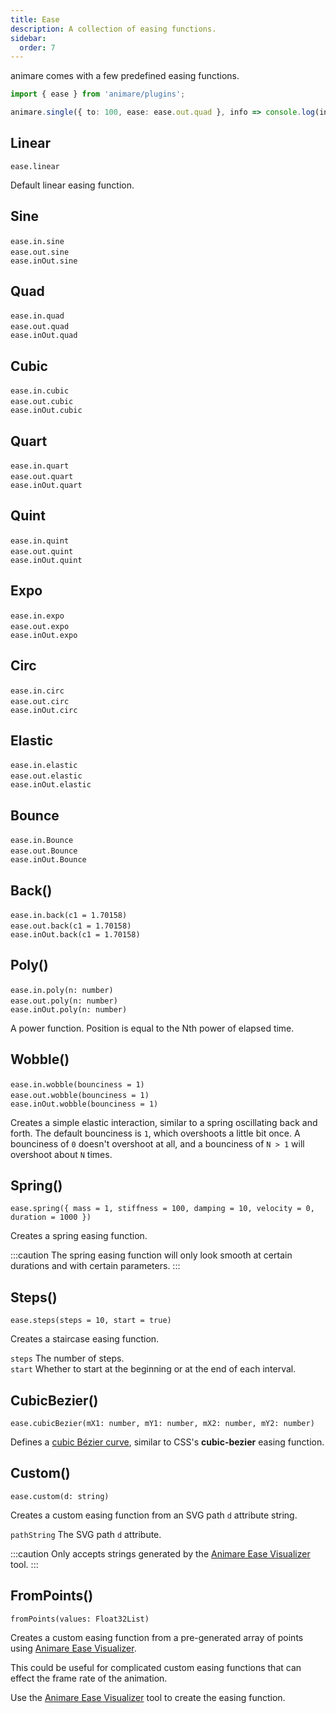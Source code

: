 ```yaml
---
title: Ease
description: A collection of easing functions.
sidebar:
  order: 7
---
```



animare comes with a few predefined easing functions.

```ts title="example" frame="terminal"
import { ease } from 'animare/plugins';

animare.single({ to: 100, ease: ease.out.quad }, info => console.log(info.value));
```

## Linear

`ease.linear` <Badge text="Default" variant="note" size="small" />

Default linear easing function.

<Ease title='linear' easing='ease.linear' client:idle />

## Sine

`ease.in.sine` <Badge text="in" variant="caution" size="small" /> <br />
`ease.out.sine` <Badge text="out" variant="caution" size="small" /> <br />
`ease.inOut.sine` <Badge text="in-out" variant="caution" size="small" />

<Ease title='in.sine' easing='ease.in.sine' client:idle />
<Ease title='out.sine' easing='ease.out.sine' client:idle />
<Ease title='inOut.sine' easing='ease.inOut.sine' client:idle />

## Quad

`ease.in.quad` <Badge text="in" variant="caution" size="small" /> <br />
`ease.out.quad` <Badge text="out" variant="caution" size="small" /> <br />
`ease.inOut.quad` <Badge text="in-out" variant="caution" size="small" />

<Ease title='in.quad' easing='ease.in.quad' client:idle />
<Ease title='out.quad' easing='ease.out.quad' client:idle />
<Ease title='inOut.quad' easing='ease.inOut.quad' client:idle />

## Cubic

`ease.in.cubic` <Badge text="in" variant="caution" size="small" /> <br />
`ease.out.cubic` <Badge text="out" variant="caution" size="small" /> <br />
`ease.inOut.cubic` <Badge text="in-out" variant="caution" size="small" />

<Ease title='in.cubic' easing='ease.in.cubic' client:idle />
<Ease title='out.cubic' easing='ease.out.cubic' client:idle />
<Ease title='inOut.cubic' easing='ease.inOut.cubic' client:idle />

## Quart

`ease.in.quart` <Badge text="in" variant="caution" size="small" /> <br />
`ease.out.quart` <Badge text="out" variant="caution" size="small" /> <br />
`ease.inOut.quart` <Badge text="in-out" variant="caution" size="small" />

<Ease title='in.quart' easing='ease.in.quart' client:idle />
<Ease title='out.quart' easing='ease.out.quart' client:idle />
<Ease title='inOut.quart' easing='ease.inOut.quart' client:idle />

## Quint

`ease.in.quint` <Badge text="in" variant="caution" size="small" /> <br />
`ease.out.quint` <Badge text="out" variant="caution" size="small" /> <br />
`ease.inOut.quint` <Badge text="in-out" variant="caution" size="small" />

<Ease title='in.quint' easing='ease.in.quint' client:idle />
<Ease title='out.quint' easing='ease.out.quint' client:idle />
<Ease title='inOut.quint' easing='ease.inOut.quint' client:idle />

## Expo

`ease.in.expo` <Badge text="in" variant="caution" size="small" /> <br />
`ease.out.expo` <Badge text="out" variant="caution" size="small" /> <br />
`ease.inOut.expo` <Badge text="in-out" variant="caution" size="small" />

<Ease title='in.expo' easing='ease.in.expo' client:idle />
<Ease title='out.expo' easing='ease.out.expo' client:idle />
<Ease title='inOut.expo' easing='ease.inOut.expo' client:idle />

## Circ

`ease.in.circ` <Badge text="in" variant="caution" size="small" /> <br />
`ease.out.circ` <Badge text="out" variant="caution" size="small" /> <br />
`ease.inOut.circ` <Badge text="in-out" variant="caution" size="small" />

<Ease title='in.circ' easing='ease.in.circ' client:idle />
<Ease title='out.circ' easing='ease.out.circ' client:idle />
<Ease title='inOut.circ' easing='ease.inOut.circ' client:idle />

## Elastic

`ease.in.elastic` <Badge text="in" variant="caution" size="small" /> <br />
`ease.out.elastic` <Badge text="out" variant="caution" size="small" /> <br />
`ease.inOut.elastic` <Badge text="in-out" variant="caution" size="small" />

<Ease title='in.elastic' padding={74} easing='ease.in.elastic' client:idle />
<Ease title='out.elastic' padding={74} easing='ease.out.elastic' client:idle />
<Ease title='inOut.elastic' padding={74} easing='ease.inOut.elastic' client:idle />

## Bounce

`ease.in.Bounce` <Badge text="in" variant="caution" size="small" /> <br />
`ease.out.Bounce` <Badge text="out" variant="caution" size="small" /> <br />
`ease.inOut.Bounce` <Badge text="in-out" variant="caution" size="small" />

<Ease title='in.bounce' easing='ease.in.bounce' client:idle />
<Ease title='out.bounce' easing='ease.out.bounce' client:idle />
<Ease title='inOut.bounce' easing='ease.inOut.bounce' client:idle />

## Back()

`ease.in.back(c1 = 1.70158)` <Badge text="in" variant="caution" size="small" /> <br />
`ease.out.back(c1 = 1.70158)` <Badge text="out" variant="caution" size="small" /> <br />
`ease.inOut.back(c1 = 1.70158)` <Badge text="in-out" variant="caution" size="small" />

<Ease title='in.back()' padding={30} easing='ease.in.back()' client:idle />
<Ease title='out.back()' padding={30} easing='ease.out.back()' client:idle />
<Ease title='inOut.back()' padding={30} easing='ease.inOut.back()' client:idle />

## Poly()

`ease.in.poly(n: number)` <Badge text="in" variant="caution" size="small" /> <br />
`ease.out.poly(n: number)` <Badge text="out" variant="caution" size="small" /> <br />
`ease.inOut.poly(n: number)` <Badge text="in-out" variant="caution" size="small" />

A power function. Position is equal to the Nth power of elapsed time.

<Ease title='in.poly(10)' easing='ease.in.poly(10)' client:idle />
<Ease title='out.poly(2)' easing='ease.out.poly(2)' client:idle />
<Ease title='inOut.poly(3)' easing='ease.inOut.poly(3)' client:idle />

## Wobble()

`ease.in.wobble(bounciness = 1)` <Badge text="in" variant="caution" size="small" /> <br />
`ease.out.wobble(bounciness = 1)` <Badge text="out" variant="caution" size="small" /> <br />
`ease.inOut.wobble(bounciness = 1)` <Badge text="in-out" variant="caution" size="small" />

Creates a simple elastic interaction, similar to a spring oscillating back and forth.
The default bounciness is `1`, which overshoots a little bit once.
A bounciness of `0` doesn't overshoot at all,
and a bounciness of `N > 1` will overshoot about `N` times.

<Ease title='in.wobble(0)' padding={20} easing='ease.in.wobble(0)' client:idle />
<Ease title='out.wobble(1)' padding={20} easing='ease.out.wobble(1)' client:idle />
<Ease title='inOut.wobble(6)' padding={20} easing='ease.inOut.wobble(6)' client:idle />

## Spring()

`ease.spring({ mass = 1, stiffness = 100, damping = 10, velocity = 0, duration = 1000 })`

Creates a spring easing function.

:::caution
The spring easing function will only look smooth at certain durations and with certain parameters.
:::

<Ease title='spring()' padding={44} easing='ease.spring()' client:idle />

## Steps()

`ease.steps(steps = 10, start = true)`

Creates a staircase easing function.

`steps` The number of steps. <br/>
`start` Whether to start at the beginning or at the end of each interval.

<Ease title='steps(10, false)' easing='ease.steps(10, false)' client:idle />
<Ease title='steps(20)' easing='ease.steps(20)' client:idle />

## CubicBezier()

`ease.cubicBezier(mX1: number, mY1: number, mX2: number, mY2: number)`

Defines a [cubic Bézier curve](https://developer.mozilla.org/en-US/docs/Glossary/Bezier_curve),
similar to CSS's **cubic-bezier** easing function.

<Ease title='cubicBezier(.25, .1, .25, 1)' easing='ease.cubicBezier(0.25, 0.1, 0.25, 1)' client:idle />

## Custom()

`ease.custom(d: string)`

Creates a custom easing function from an SVG path `d` attribute string.

`pathString` The SVG path `d` attribute.

:::caution
Only accepts strings generated by the [Animare Ease Visualizer](https://animare-ease-visualizer.netlify.app/) tool.
:::

<Ease
  title='custom("...")'
  easing='ease.custom("M 0 1 C 0.067 0.97 0.03 0.933 0.1 0.9 C 0.17 0.867 0.13 0.836 0.2 0.8 C 0.27 0.764 0.23 0.73 0.3 0.7 C 0.37 0.67 0.33 0.63 0.4 0.6 C 0.47 0.57 0.43 0.53 0.5 0.5 C 0.57 0.47 0.53 0.43 0.6 0.4 C 0.67 0.37 0.63 0.33 0.7 0.3 C 0.77 0.27 0.73 0.23 0.8 0.2 C 0.87 0.173 0.83 0.137 0.9 0.1 C 0.97 0.067 0.93 0.03 1 0")'
  client:idle
/>
<Ease
  title='custom("...")'
  easing='ease.custom("M 0 1 C 0.1 1 0 0 0.1 0 C 0.2 0 0.1 0.5 0.2 0.5 C 0.3 0.5 0.2 1 0.3 1 C 0.4 1 0.3 0 0.4 0 C 0.5 0 0.4 0.5 0.5 0.5 C 0.6 0.5 0.5 1 0.6 1 C 0.7 1 0.6 0 0.7 0 C 0.8 0 0.7 0.5 0.8 0.5 C 0.9 0.5 0.8 1 0.9 1 C 1 1 0.9 0 1 0")'
  client:idle
/>

## FromPoints()

`fromPoints(values: Float32List)`

Creates a custom easing function from a pre-generated array of points using [Animare Ease Visualizer](https://animare-ease-visualizer.netlify.app/).

This could be useful for complicated custom easing functions that can effect the frame rate of the animation.

Use the [Animare Ease Visualizer](https://animare-ease-visualizer.netlify.app/) tool to create the easing function.
